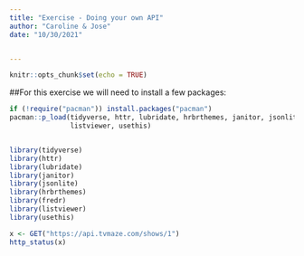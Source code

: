 ```yaml
---
title: "Exercise - Doing your own API"
author: "Caroline & Jose"
date: "10/30/2021"  


---
```


```r
knitr::opts_chunk$set(echo = TRUE)
```

##For this exercise we will need to install a few packages:

```r
if (!require("pacman")) install.packages("pacman")
pacman::p_load(tidyverse, httr, lubridate, hrbrthemes, janitor, jsonlite, fredr, 
               listviewer, usethis)


library(tidyverse)
library(httr)
library(lubridate)
library(janitor)
library(jsonlite)
library(hrbrthemes)
library(fredr)
library(listviewer)
library(usethis)

```




```r
x <- GET("https://api.tvmaze.com/shows/1")
http_status(x)

```


